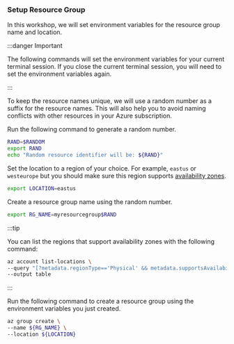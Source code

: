 ### Setup Resource Group

In this workshop, we will set environment variables for the resource group name and location.

:::danger Important

The following commands will set the environment variables for your current terminal session. If you close the current terminal session, you will need to set the environment variables again.

:::

To keep the resource names unique, we will use a random number as a suffix for the resource names. This will also help you to avoid naming conflicts with other resources in your Azure subscription.

Run the following command to generate a random number.

```bash
RAND=$RANDOM
export RAND
echo "Random resource identifier will be: ${RAND}"
```

Set the location to a region of your choice. For example, `eastus` or `westeurope` but you should make sure this region supports [availability zones](https://learn.microsoft.com/azure/aks/availability-zones-overview).

```bash
export LOCATION=eastus
```

Create a resource group name using the random number.

```bash
export RG_NAME=myresourcegroup$RAND
```

:::tip

You can list the regions that support availability zones with the following command:

```bash
az account list-locations \
--query "[?metadata.regionType=='Physical' && metadata.supportsAvailabilityZones==true].{Region:name}" \
--output table
```

:::

Run the following command to create a resource group using the environment variables you just created.

```bash
az group create \
--name ${RG_NAME} \
--location ${LOCATION}
```
